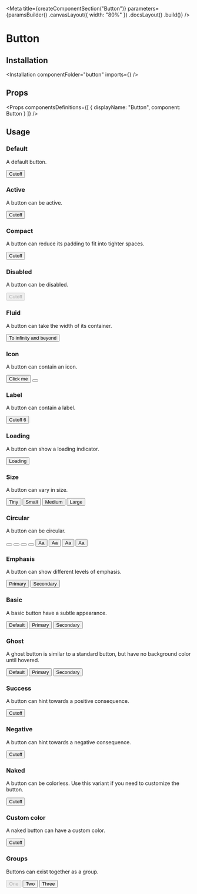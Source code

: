
<Meta
    title={createComponentSection("Button")}
    parameters={paramsBuilder()
        .canvasLayout({ width: "80%" })
        .docsLayout(<ReactComponentsLayout semanticPath="/elements/button" />)
        .build()}
/>

# Button

## Installation

<Installation componentFolder="button" imports={<Imports />} />

## Props

<HocWarning componentName="Button" semanticPath="/elements/button" />

<Props
    componentsDefinitions={[
        { displayName: "Button", component: Button }
    ]}
/>

## Usage

### Default

A default button.

<Preview>
    <Story name="default">
        <Button type="button">Cutoff</Button>
    </Story>
</Preview>

### Active

A button can be active.

<Preview>
    <Story name="active">
        <Button type="button" active>Cutoff</Button>
    </Story>
</Preview>

### Compact

A button can reduce its padding to fit into tighter spaces.

<Preview>
    <Story name="compact">
        <Button type="button" compact>Cutoff</Button>
    </Story>
</Preview>

### Disabled

A button can be disabled.

<Preview>
    <Story name="disabled">
        <Button type="button" disabled>Cutoff</Button>
    </Story>
</Preview>

### Fluid

A button can take the width of its container.

<Preview>
    <Story name="fluid">
        <Button type="button" fluid>To infinity and beyond</Button>
    </Story>
</Preview>

### Icon

A button can contain an icon.

<Preview>
    <Story name="icon">
        <div className="flex flex-row">
            <Button type="button" icon><SignoutIcon24 className="mr1" />Click me</Button>
            <Button type="button"><AddIcon/></Button>
        </div>
    </Story>
</Preview>

### Label

A button can contain a label.

<Preview>
    <Story name="label">
        <Button type="button" compact label>
            <span className="tl w12">Cutoff</span>
            <Label as="span" size="mini">6</Label>
        </Button>
    </Story>
</Preview>

### Loading

A button can show a loading indicator.

<Preview>
    <Story name="loading">
        <Button type="button" loading>Loading</Button>
    </Story>
</Preview>

### Size

A button can vary in size.

<Preview>
    <Story name="size">
        <div className="flex flex-row items-end">
            <Button type="button" size="tiny">Tiny</Button>
            <Button type="button" size="small">Small</Button>
            <Button type="button" size="medium">Medium</Button>
            <Button type="button" size="large">Large</Button>
        </div>
    </Story>
</Preview>

### Circular

A button can be circular.

<Preview>
    <Story name="circular">
        <div className="flex flex-row items-end">
            <Button type="button" icon circular size="tiny"><AddIcon className="icon"/></Button>
            <Button type="button" icon circular size="small"><AddIcon className="icon"/></Button>
            <Button type="button" icon circular><AddIcon className="icon"/></Button>
            <Button type="button" icon circular size="large"><AddIcon className="icon"/></Button>
            <Button type="button" circular size="tiny">Aa</Button>
            <Button type="button" circular size="small">Aa</Button>
            <Button type="button" circular>Aa</Button>
            <Button type="button" circular size="large">Aa</Button>
        </div>
    </Story>
</Preview>

### Emphasis

A button can show different levels of emphasis.

<Preview>
    <Story name="emphasis">
        <div className="flex">
            <Button type="button" primary>Primary</Button>
            <Button type="button" secondary>Secondary</Button>
        </div>
    </Story>
</Preview>

### Basic

A basic button have a subtle appearance.

<Preview>
    <Story name="basic">
        <div className="flex">
            <Button type="button" basic>Default</Button>
            <Button type="button" basic primary>Primary</Button>
            <Button type="button" basic secondary>Secondary</Button>
        </div>
    </Story>
</Preview>

### Ghost

A ghost button is similar to a standard button, but have no background color until hovered.

<Preview>
    <Story name="ghost">
        <div className="flex">
            <Button type="button" ghost>Default</Button>
            <Button type="button" ghost primary>Primary</Button>
            <Button type="button" ghost secondary>Secondary</Button>
        </div>
    </Story>
</Preview>

### Success

A button can hint towards a positive consequence.

<Preview>
    <Story name="success">
        <Button type="button" positive>Cutoff</Button>
    </Story>
</Preview>

### Negative

A button can hint towards a negative consequence.

<Preview>
    <Story name="negative">
        <Button type="button" negative>Cutoff</Button>
    </Story>
</Preview>

### Naked

A button can be colorless. Use this variant if you need to customize the button.

<Preview>
    <Story name="naked">
        <Button type="button" naked>Cutoff</Button>
    </Story>
</Preview>

### Custom color

A naked button can have a custom color.

<Preview>
    <Story name="custom color">
        <Button
            naked
            style={{
                backgroundColor: "#FFF6E7",
                color: "var(--marine-500)",
                boxShadow: "0px 0px 0px 1px #FEE9C3 inset"
            }}
            type="button"
        >
            Cutoff
        </Button>
    </Story>
</Preview>

### Groups

Buttons can exist together as a group.

<Preview>
    <Story name="groups">
        <div className="flex">
            <Button.Group basic>
                <Button disabled tag type="button"><Label tag circular size="mini" empty color="red"/>One</Button>
                <Button icon type="button"><CalendarIcon24 className="mr1"/>Two</Button>
                <Button icon type="button" active><CalendarIcon24 className="mr1"/>Three</Button>
            </Button.Group>
        </div>
    </Story>
</Preview>
